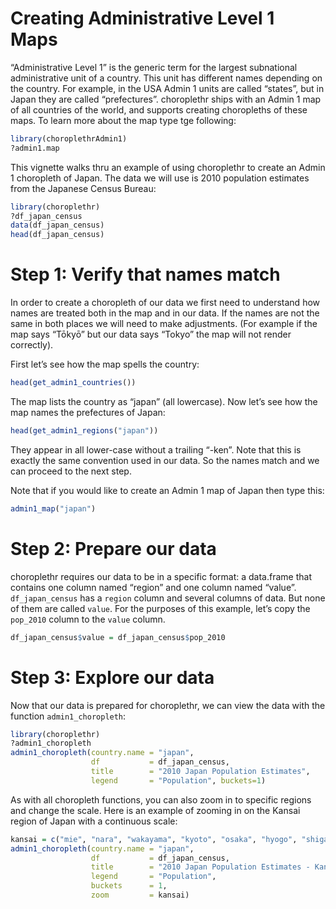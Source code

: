 <!--
  %\VignetteEngine{knitr}
%\VignetteIndexEntry{j) Creating Administrative Level 1 Maps}
 \usepackage[utf8]{inputenc}
-->

Creating Administrative Level 1 Maps
===

"Administrative Level 1" is the generic term for the largest subnational administrative unit of a country. This unit has different names depending on the country. For example, in the USA Admin 1 units are called "states", but in Japan they are called "prefectures". choroplethr ships with an Admin 1 map of all countries of the world, and supports creating choropleths of these maps. To learn more about the map type tge following:

```r
library(choroplethrAdmin1)
?admin1.map
```

This vignette walks thru an example of using choroplethr to create an Admin 1 choropleth of Japan. The data we will use is 2010 population estimates from the Japanese Census Bureau:

```r
library(choroplethr)
?df_japan_census
data(df_japan_census)
head(df_japan_census)
```

# Step 1: Verify that names match

In order to create a choropleth of our data we first need to understand how names are treated both in the map and in our data. If the names are not the same in both places we will need to make adjustments. (For example if the map says "Tōkyō" but our data says "Tokyo" the map will not render correctly).

First let's see how the map spells the country:

```r
head(get_admin1_countries())
```

The map lists the country as "japan" (all lowercase).  Now let's see how the map names the prefectures of Japan:

```r
head(get_admin1_regions("japan"))
```

They appear in all lower-case without a trailing "-ken". Note that this is exactly the same convention used in our data. So the names match and we can proceed to the next step.

Note that if you would like to create an Admin 1 map of Japan then type this:

```r
admin1_map("japan")
```

# Step 2: Prepare our data

choroplethr requires our data to be in a specific format: a data.frame that contains one column named "region" and one column named "value". `df_japan_census` has a `region` column and several columns of data. But none of them are called `value`. For the purposes of this example, let's copy the `pop_2010` column to the `value` column.

```r
df_japan_census$value = df_japan_census$pop_2010
```

# Step 3: Explore our data

Now that our data is prepared for choroplethr, we can view the data with the function `admin1_choropleth`:

```r
library(choroplethr)
?admin1_choropleth
admin1_choropleth(country.name = "japan", 
                  df           = df_japan_census, 
                  title        = "2010 Japan Population Estimates", 
                  legend       = "Population", buckets=1)
```

As with all choropleth functions, you can also zoom in to specific regions and change the scale.  Here is an example of zooming in on the Kansai region of Japan with a continuous scale:

```r
kansai = c("mie", "nara", "wakayama", "kyoto", "osaka", "hyogo", "shiga")
admin1_choropleth(country.name = "japan", 
                  df           = df_japan_census, 
                  title        = "2010 Japan Population Estimates - Kansai Region", 
                  legend       = "Population", 
                  buckets      = 1, 
                  zoom         = kansai)
```